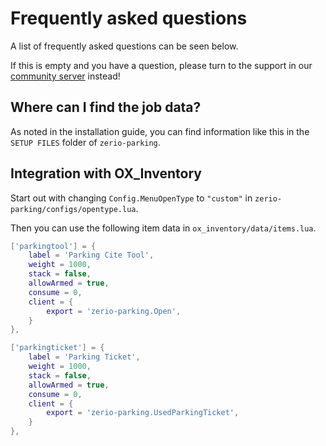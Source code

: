 # Frequently asked questions

A list of frequently asked questions can be seen below.

If this is empty and you have a question, please turn to the support in our [community server](http://discord.zerio-scripts.com) instead!

## Where can I find the job data?

As noted in the installation guide, you can find information like this in the `SETUP FILES` folder of `zerio-parking`.

## Integration with OX_Inventory

Start out with changing `Config.MenuOpenType` to `"custom"` in `zerio-parking/configs/opentype.lua`.

Then you can use the following item data in `ox_inventory/data/items.lua`.

```lua
['parkingtool'] = {
    label = 'Parking Cite Tool',
    weight = 1000,
    stack = false,
    allowArmed = true,
    consume = 0,
    client = {
        export = 'zerio-parking.Open',
    }
},
```

```lua
['parkingticket'] = {
    label = 'Parking Ticket',
    weight = 1000,
    stack = false,
    allowArmed = true,
    consume = 0,
    client = {
        export = 'zerio-parking.UsedParkingTicket',
    }
},
```

